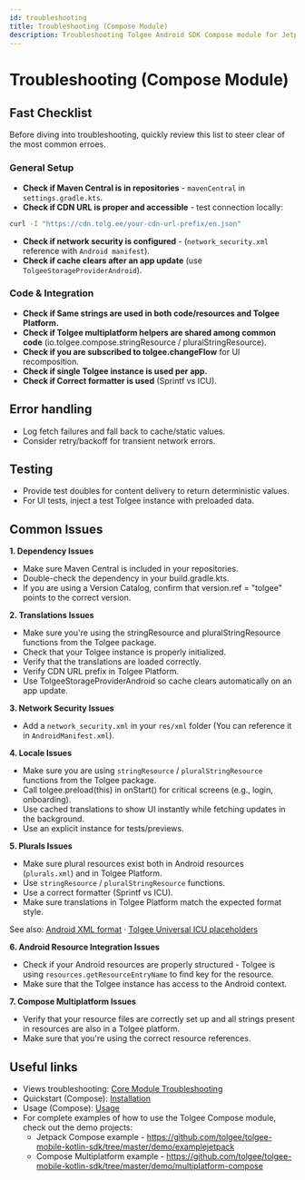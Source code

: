 ```yaml
---
id: troubleshooting
title: Troubleshooting (Compose Module)
description: Troubleshooting Tolgee Android SDK Compose module for Jetpack Compose and Compose Multiplatform
---
```


# Troubleshooting (Compose Module)

## Fast Checklist

Before diving into troubleshooting, quickly review this list to steer clear of the most common erroes.

### General Setup

- **Check if Maven Central is in repositories** - `mavenCentral` in `settings.gradle.kts`.
- **Check if CDN URL is proper and accessible** - test connection locally:

```bash
curl -I "https://cdn.tolg.ee/your-cdn-url-prefix/en.json"
```

- **Check if network security is configured** - (`network_security.xml` reference with `Android manifest`).
- **Check if cache clears after an app update** (use `TolgeeStorageProviderAndroid`).

### Code & Integration

- **Check if Same strings are used in both code/resources and Tolgee Platform.**
- **Check if Tolgee multiplatform helpers are shared among common code** (io.tolgee.compose.stringResource / pluralStringResource).
- **Check if you are subscribed to tolgee.changeFlow** for UI recomposition.
- **Check if single Tolgee instance is used per app.**
- **Check if Correct formatter is used** (Sprintf vs ICU).

## Error handling

- Log fetch failures and fall back to cache/static values.
- Consider retry/backoff for transient network errors.

## Testing

- Provide test doubles for content delivery to return deterministic values.
- For UI tests, inject a test Tolgee instance with preloaded data.

## Common Issues

**1. Dependency Issues**

- Make sure Maven Central is included in your repositories.
- Double-check the dependency in your build.gradle.kts.
- If you are using a Version Catalog, confirm that version.ref = "tolgee" points to the correct version.

**2. Translations Issues**

- Make sure you're using the stringResource and pluralStringResource functions from the Tolgee package.
- Check that your Tolgee instance is properly initialized.
- Verify that the translations are loaded correctly.
- Verify CDN URL prefix in Tolgee Platform.
- Use TolgeeStorageProviderAndroid so cache clears automatically on an app update.

**3. Network Security Issues**

- Add a `network_security.xml` in your `res/xml` folder (You can reference it in `AndroidManifest.xml`).

**4. Locale Issues**

- Make sure you are using `stringResource` / `pluralStringResource` functions from the Tolgee package.
- Call tolgee.preload(this) in onStart() for critical screens (e.g., login, onboarding).
- Use cached translations to show UI instantly while fetching updates in the background.
- Use an explicit instance for tests/previews.

**5. Plurals Issues**

- Make sure plural resources exist both in Android resources (`plurals.xml`) and in Tolgee Platform.
- Use `stringResource` / `pluralStringResource` functions.
- Use a correct formatter (Sprintf vs ICU).
- Make sure translations in Tolgee Platform match the expected format style.

See also: [Android XML format](/platform/formats/android_xml) · [Tolgee Universal ICU placeholders](/platform/translation_process/tolgee_universal_icu_placeholders)


**6. Android Resource Integration Issues**

- Check if your Android resources are properly structured - Tolgee is using `resources.getResourceEntryName` to find key for the resource.
- Make sure that the Tolgee instance has access to the Android context.

**7. Compose Multiplatform Issues**

- Verify that your resource files are correctly set up and all strings present in resources are also in a Tolgee platform.
- Make sure that you're using the correct resource references.

## Useful links

- Views troubleshooting: [Core Module Troubleshooting](/android-sdk/core-module/troubleshooting)
- Quickstart (Compose): [Installation](./installation.mdx)
- Usage (Compose): [Usage](./usage.mdx)
- For complete examples of how to use the Tolgee Compose module, check out the demo projects:
  - Jetpack Compose example - https://github.com/tolgee/tolgee-mobile-kotlin-sdk/tree/master/demo/examplejetpack
  - Compose Multiplatform example - https://github.com/tolgee/tolgee-mobile-kotlin-sdk/tree/master/demo/multiplatform-compose
